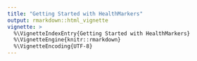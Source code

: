 ```yaml
---
title: "Getting Started with HealthMarkers"
output: rmarkdown::html_vignette
vignette: >
  %\VignetteIndexEntry{Getting Started with HealthMarkers}
  %\VignetteEngine{knitr::rmarkdown}
  %\VignetteEncoding{UTF-8}
---
```

